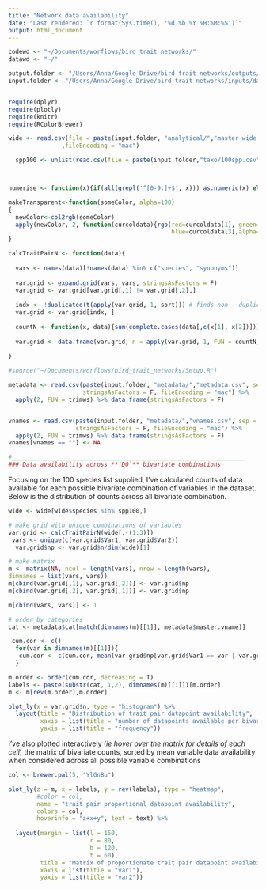 ```yaml
---
title: "Network data availability"
date: "Last rendered: `r format(Sys.time(), '%d %b %Y %H:%M:%S')`"
output: html_document
---
```



```r

codewd <- "~/Documents/worflows/bird_trait_networks/"
datawd <- "~/"

output.folder <- "/Users/Anna/Google Drive/bird trait networks/outputs/"
input.folder <- "/Users/Anna/Google Drive/bird trait networks/inputs/data/"


require(dplyr)
require(plotly)
require(knitr)
require(RColorBrewer)

wide <- read.csv(file = paste(input.folder, "analytical/","master wide.csv", sep = "")
               ,fileEncoding = "mac")

  spp100 <- unlist(read.csv(file = paste(input.folder,"taxo/100spp.csv", sep= "")))



numerise <- function(x){if(all(grepl('^[0-9.]+$', x))) as.numeric(x) else x}

makeTransparent<-function(someColor, alpha=100)
{
  newColor<-col2rgb(someColor)
  apply(newColor, 2, function(curcoldata){rgb(red=curcoldata[1], green=curcoldata[2],
                                              blue=curcoldata[3],alpha=alpha, maxColorValue=255)})
}

calcTraitPairN <- function(data){
  
  vars <- names(data)[!names(data) %in% c("species", "synonyms")]
  
  var.grid <- expand.grid(vars, vars, stringsAsFactors = F)
  var.grid <- var.grid[var.grid[,1] != var.grid[,2],]
  
  indx <- !duplicated(t(apply(var.grid, 1, sort))) # finds non - duplicates in sorted rows
  var.grid <- var.grid[indx, ]
  
  countN <- function(x, data){sum(complete.cases(data[,c(x[1], x[2])]))}
  
  var.grid <- data.frame(var.grid, n = apply(var.grid, 1, FUN = countN, data = data))
  
}

#source("~/Documents/worflows/bird_trait_networks/Setup.R")

metadata <- read.csv(paste(input.folder, "metadata/","metadata.csv", sep = ""), 
                     stringsAsFactors = F, fileEncoding = "mac") %>% 
  apply(2, FUN = trimws) %>% data.frame(stringsAsFactors = F)


vnames <- read.csv(paste(input.folder, "metadata/","vnames.csv", sep = ""), 
                   stringsAsFactors = F, fileEncoding = "mac") %>% 
  apply(2, FUN = trimws) %>% data.frame(stringsAsFactors = F)
vnames[vnames == ""] <- NA

#__________________________________________________________________
### Data availability across **`D0`** bivariate combinations
```

Focusing on the 100 species list supplied, I've calculated counts of data available for each possible bivariate combination of variables in the dataset. Below is the distribution of counts across all bivariate combination.



```r

wide <- wide[wide$species %in% spp100,]

# make grid with unique combinations of variables
var.grid <- calcTraitPairN(wide[,-(1:3)])
 vars <- unique(c(var.grid$Var1, var.grid$Var2))
  var.grid$np <- var.grid$n/dim(wide)[1]

# make matrix
m <- matrix(NA, ncol = length(vars), nrow = length(vars),
dimnames = list(vars, vars))
m[cbind(var.grid[,1], var.grid[,2])] <- var.grid$np
m[cbind(var.grid[,2], var.grid[,1])] <- var.grid$np

m[cbind(vars, vars)] <- 1

# order by categories
cat <- metadata$cat[match(dimnames(m)[[1]], metadata$master.vname)]

 cum.cor <- c() 
  for(var in dimnames(m)[[1]]){
   cum.cor <- c(cum.cor, mean(var.grid$np[var.grid$Var1 == var | var.grid$Var2 == var], na.rm = T))
  }

m.order <- order(cum.cor, decreasing = T)
labels <- paste(substr(cat, 1,2), dimnames(m)[[1]])[m.order]
m <- m[rev(m.order),m.order]

plot_ly(x = var.grid$n, type = "histogram") %>%
  layout(title = "Distribution of trait pair datapoint availability",
         xaxis = list(title = "number of datapoints available per bivariate combination"),
         yaxis = list(title = "frequency"))


```


I've also plotted interactively (*ie hover over the matrix for details of each cell*) the matrix of bivariate counts, sorted by mean variable data availability when considered across all possible variable combinations
  
  
```r
col <- brewer.pal(5, "YlGnBu")

plot_ly(z = m, x = labels, y = rev(labels), type = "heatmap", 
        #color = col, 
        name = "trait pair proportional datapoint availability",
        colors = col,
        hoverinfo = "z+x+y", text = text) %>%
  
  layout(margin = list(l = 150,
                       r = 80,
                       b = 120,
                       t = 60),
         title = "Matrix of proportionate trait pair datapoint availability",
         xaxis = list(title = "var1"),
         yaxis = list(title = "var2")) 

```
